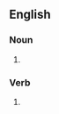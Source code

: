 ==English==
{{tea room|1=en|y=2020|m=June|section="Transgenders"}}

===Noun===
{{head|en|noun form}}

# {{plural of|en|transgender}}

===Verb===
{{head|en|verb form}}

# {{en-third-person singular of|transgender}}